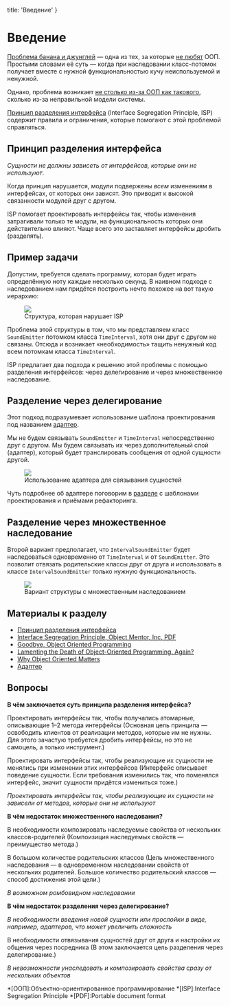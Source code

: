 
  title: 'Введение'
}


# Введение

[Проблема банана и джунглей](https://dzone.com/articles/lamenting-the-death-of-object-oriented-programming) — одна из тех, за которые [не любят](https://medium.com/@cscalfani/goodbye-object-oriented-programming-a59cda4c0e53) ООП. Простыми словами её суть — когда при наследовании класс-потомок получает вместе с нужной функциональностью кучу неиспользуемой и ненужной.

Однако, проблема возникает [не столько из-за ООП как такового](https://medium.com/@ninja_76550/why-object-oriented-matters-71d86401c44b), сколько из-за неправильной модели системы.

[Принцип разделения интерфейса](https://ru.wikipedia.org/wiki/Принцип_разделения_интерфейса) (Interface Segregation Principle, ISP) содержит правила и ограничения, которые помогают с этой проблемой справляться.

## Принцип разделения интерфейса

_Сущности не должны зависеть от интерфейсов, которые они не используют_.

Когда принцип нарушается, модули подвержены _всем_ изменениям в интерфейсах, от которых они зависят. Это приводит к высокой связанности модулей друг с другом.

 ISP помогает проектировать интерфейсы так, чтобы изменения затрагивали только те модули, на функциональность которых они действительно влияют. Чаще всего это заставляет интерфейсы дробить (разделять).

## Пример задачи

Допустим, требуется сделать программу, которая будет играть определённую ноту каждые несколько секунд. В наивном подходе с наследованием нам придётся построить нечто похожее на вот такую иерархию:

<Figure>
  <img src="/static/isp-problem.svg" />
  <figcaption>Структура, которая нарушает ISP</figcaption>
</Figure>

Проблема этой структуры в том, что мы представляем класс `SoundEmitter` потомком класса `TimeInterval`, хотя они друг с другом не связаны. Отсюда и возникает «необходимость» тащить ненужный код всем потомкам класса `TimeInterval`.

ISP предлагает два подхода к решению этой проблемы с помощью разделения интерфейсов: через делегирование и через множественное наследование.

## Разделение через делегирование

Этот подход подразумевает использование шаблона проектирования под названием [адаптер](https://refactoring.guru/ru/design-patterns/adapter).

Мы не будем связывать `SoundEmitter` и `TimeInterval` непосредственно друг с другом. Мы будем связывать их через дополнительный слой (адаптер), который будет транслировать сообщения от одной сущности другой.

<Figure>
  <img src="/static/isp-adapter.svg" />
  <figcaption>Использование адаптера для связывания сущностей</figcaption>
</Figure>

Чуть подробнее об адаптере поговорим в [разделе](/isp/patterns) с шаблонами проектирования и приёмами рефакторинга.

## Разделение через множественное наследование

Второй вариант предполагает, что `IntervalSoundEmitter` будет наследоваться одновременно от `TimeInterval` и от `SoundEmitter`. Это позволит отвязать родительские классы друг от друга и использовать в классе `IntervalSoundEmitter` только нужную функциональность.

<Figure>
  <img src="/static/isp-mult-inheritance.svg" />
  <figcaption>Вариант структуры с множественным наследованием</figcaption>
</Figure>

## Материалы к разделу
- [Принцип разделения интерфейса](https://ru.wikipedia.org/wiki/Принцип_разделения_интерфейса)
- [Interface Segregation Principle, Object Mentor, Inc, PDF](http://www.labri.fr/perso/clement/enseignements/ao/ISP.pdf)
- [Goodbye, Object Oriented Programming](https://medium.com/@cscalfani/goodbye-object-oriented-programming-a59cda4c0e53)
- [Lamenting the Death of Object-Oriented Programming. Again?](https://dzone.com/articles/lamenting-the-death-of-object-oriented-programming)
- [Why Object Oriented Matters](https://medium.com/@ninja_76550/why-object-oriented-matters-71d86401c44b)
- [Адаптер](https://refactoring.guru/ru/design-patterns/adapter)

## Вопросы
**В чём заключается суть принципа разделения интерфейса?**

Проектировать интерфейсы так, чтобы получались атомарные, описывающие 1–2 метода интерфейсы (Основная цель принципа — освободить клиентов от реализации методов, которые им не нужны. Для этого зачастую требуется дробить интерфейсы, но это не самоцель, а только инструмент.)

Проектировать интерфейсы так, чтобы реализующие их сущности не менялись при изменении этих интерфейсов (Интерфейс описывает поведение сущности. Если требования изменились так, что поменялся интерфейс, значит сущности придётся измениться тоже.)

_Проектировать интерфейсы так, чтобы реализующие их сущности не зависели от методов, которые они не используют_

**В чём недостаток множественного наследования?**

В необходимости композировать наследуемые свойства от нескольких классов-родителей (Компоизиция наследуемых свойств — преимущество метода.)

В большом количестве родительских классов (Цель множественного наследования — в одновременном наследовании свойств от нескольких родителей. Большое количество родительский классов — способ достижения этой цели.)

_В возможном ромбовидном наследовании_

**В чём недостаток разделения через делегирование?**

_В необходимости введения новой сущности или прослойки в виде, например, адаптеров, что может увеличить сложность_

В необходимости отвязывания сущностей друг от друга и настройки их общения через посредника (В этом заключается цель разделения через делегирование.)

_В невозможности унаследовать и композировать свойства сразу от нескольких объектов_

*[ООП]:Объектно-ориентированное программирование
*[ISP]:Interface Segregation Principle
*[PDF]:Portable document format
